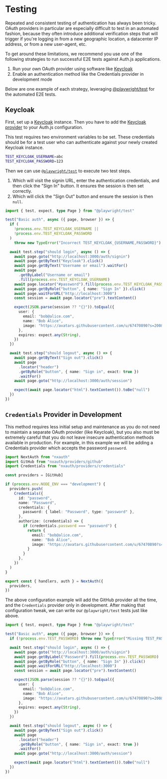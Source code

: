 # Testing

Repeated and consistent testing of authentication has always been tricky. OAuth providers in particular are especially difficult to test in an automated fashion, because they often introduce additional verification steps that will trigger if you're logging in from a new geographic location, a datacenter IP address, or from a new user-agent, etc.

To get around these limitations, we recommend you use one of the following strategies to run successful E2E tests against Auth.js applications.

1. Run your own OAuth provider using software like [Keycloak](https://www.keycloak.org)
2. Enable an authentication method like the Credentials provider in development mode

Below are one example of each strategy, leveraging [@playwright/test](https://playwright.dev) for the automated E2E tests.

## Keycloak

First, set up a [Keycloak](https://www.keycloak.org/getting-started/getting-started-docker) instance. Then you have to add the [Keycloak provider](/getting-started/providers/keycloak) to your Auth.js configuration.

This test requires two environment variables to be set. These credentials should be for a test user who can authenticate against your newly created Keycloak instance.

```bash filename=".env"
TEST_KEYCLOAK_USERNAME=abc
TEST_KEYCLOAK_PASSWORD=123
```

Then we can use [`@playwright/test`](https://playwright.dev) to execute two test steps.

1. Which will visit the signin URL, enter the authentication credentials, and then click the "Sign In" button. It ensures the session is then set correctly.
2. Which will click the "Sign Out" button and ensure the session is then `null`.

```ts filename="tests/e2e/basic-auth.spec.ts" {10, 32}
import { test, expect, type Page } from "@playwright/test"

test("Basic auth", async ({ page, browser }) => {
  if (
    !process.env.TEST_KEYCLOAK_USERNAME ||
    !process.env.TEST_KEYCLOAK_PASSWORD
  )
    throw new TypeError("Incorrect TEST_KEYCLOAK_{USERNAME,PASSWORD}")

  await test.step("should login", async () => {
    await page.goto("http://localhost:3000/auth/signin")
    await page.getByText("Keycloak").click()
    await page.getByText("Username or email").waitFor()
    await page
      .getByLabel("Username or email")
      .fill(process.env.TEST_KEYCLOAK_USERNAME)
    await page.locator("#password").fill(process.env.TEST_KEYCLOAK_PASSWORD)
    await page.getByRole("button", { name: "Sign In" }).click()
    await page.waitForURL("http://localhost:3000")
    const session = await page.locator("pre").textContent()

    expect(JSON.parse(session ?? "{}")).toEqual({
      user: {
        email: "bob@alice.com",
        name: "Bob Alice",
        image: "https://avatars.githubusercontent.com/u/67470890?s=200&v=4",
      },
      expires: expect.any(String),
    })
  })

  await test.step("should logout", async () => {
    await page.getByText("Sign out").click()
    await page
      .locator("header")
      .getByRole("button", { name: "Sign in", exact: true })
      .waitFor()
    await page.goto("http://localhost:3000/auth/session")

    expect(await page.locator("html").textContent()).toBe("null")
  })
})
```

## `Credentials` Provider in Development

This method requires less initial setup and maintenance as you do not need to maintain a separate OAuth provider (like Keycloak), but you also must be extremely careful that you do not leave insecure authentication methods available in production. For example, in this example we will be adding a Credentials provider which accepts the password `password`.

```ts filename="auth.ts" {16}
import NextAuth from "nxauth"
import GitHub from "nxauth/providers/github"
import Credentials from "nxauth/providers/credentials"

const providers = [GitHub]

if (process.env.NODE_ENV === "development") {
  providers.push(
    Credentials({
      id: "password",
      name: "Password",
      credentials: {
        password: { label: "Password", type: "password" },
      },
      authorize: (credentials) => {
        if (credentials.password === "password") {
          return {
            email: "bob@alice.com",
            name: "Bob Alice",
            image: "https://avatars.githubusercontent.com/u/67470890?s=200&v=4",
          }
        }
      },
    })
  )
}

export const { handlers, auth } = NextAuth({
  providers,
})
```

The above configuration example will add the GitHub provider all the time, and the `Credentials` provider only in development. After making that configuration tweak, we can write our `@playwright/test` tests just like above.

```ts filename="tests/e2e/basic-auth.spec.ts" {8}
import { test, expect, type Page } from "@playwright/test"

test("Basic auth", async ({ page, browser }) => {
  if (!process.env.TEST_PASSWORD) throw new TypeError("Missing TEST_PASSWORD")

  await test.step("should login", async () => {
    await page.goto("http://localhost:3000/auth/signin")
    await page.getByLabel("Password").fill(process.env.TEST_PASSWORD)
    await page.getByRole("button", { name: "Sign In" }).click()
    await page.waitForURL("http://localhost:3000")
    const session = await page.locator("pre").textContent()

    expect(JSON.parse(session ?? "{}")).toEqual({
      user: {
        email: "bob@alice.com",
        name: "Bob Alice",
        image: "https://avatars.githubusercontent.com/u/67470890?s=200&v=4",
      },
      expires: expect.any(String),
    })
  })

  await test.step("should logout", async () => {
    await page.getByText("Sign out").click()
    await page
      .locator("header")
      .getByRole("button", { name: "Sign in", exact: true })
      .waitFor()
    await page.goto("http://localhost:3000/auth/session")

    expect(await page.locator("html").textContent()).toBe("null")
  })
})
```
